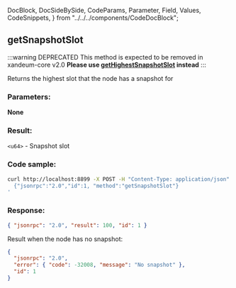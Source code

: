  DocBlock,
  DocSideBySide,
  CodeParams,
  Parameter,
  Field,
  Values,
  CodeSnippets,
} from "../../../components/CodeDocBlock";

<DocBlock>

## getSnapshotSlot

:::warning DEPRECATED
This method is expected to be removed in xandeum-core v2.0
**Please use [getHighestSnapshotSlot](#gethighestsnapshotslot) instead**
:::

Returns the highest slot that the node has a snapshot for

<DocSideBySide>

<CodeParams>

### Parameters:

**None**

### Result:

`<u64>` - Snapshot slot

</CodeParams>

<CodeSnippets>

### Code sample:

```bash
curl http://localhost:8899 -X POST -H "Content-Type: application/json" -d '
  {"jsonrpc":"2.0","id":1, "method":"getSnapshotSlot"}
'
```

### Response:

```json
{ "jsonrpc": "2.0", "result": 100, "id": 1 }
```

Result when the node has no snapshot:

```json
{
  "jsonrpc": "2.0",
  "error": { "code": -32008, "message": "No snapshot" },
  "id": 1
}
```

</CodeSnippets>
</DocSideBySide>
</DocBlock>
